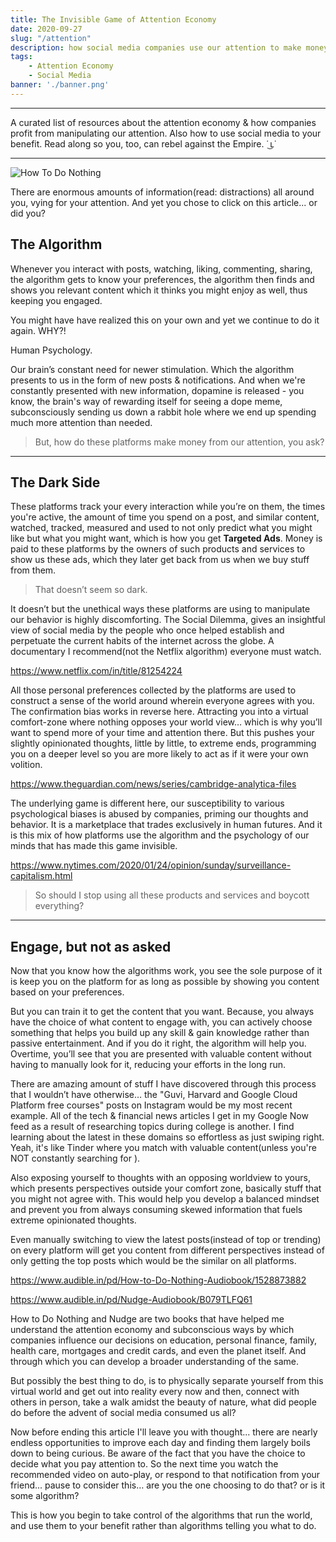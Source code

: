 ```yaml
---
title: The Invisible Game of Attention Economy
date: 2020-09-27
slug: "/attention"
description: how social media companies use our attention to make money
tags:
    - Attention Economy
    - Social Media
banner: './banner.png'
---
```

---

A curated list of resources about the attention economy & how companies profit from manipulating our attention. Also how to use social media to your benefit. Read along so you, too, can rebel against the Empire. ˙ ͜ʟ˙

---
![How To Do Nothing](banner.png)

There are enormous amounts of information(read: distractions) all around you, vying for your attention. And yet you chose to click on this article... or did you?


## The Algorithm

Whenever you interact with posts, watching, liking, commenting, sharing, the algorithm gets to know your preferences, the algorithm then finds and shows you relevant content which it thinks you might enjoy as well, thus keeping you engaged.

You might have have realized this on your own and yet we continue to do it again. WHY?! 

Human Psychology. 

Our brain’s constant need for newer stimulation. Which the algorithm presents to us in the form of new posts & notifications. And when we're constantly presented with new information, dopamine is released - you know, the brain's way of rewarding itself for seeing a dope meme, subconsciously sending us down a rabbit hole where we end up spending much more attention than needed.

> But, how do these platforms make money from our attention, you ask?

---

## The Dark Side

These platforms track your every interaction while you’re on them, the times you're active, the amount of time you spend on a post, and similar content, watched, tracked, measured and used to not only predict what you might like but what you might want, which is how you get **Targeted Ads**. Money is paid to these platforms by the owners of such products and services to show us these ads, which they later get back from us when we buy stuff from them.

> That doesn’t seem so dark.

It doesn’t but the unethical ways these platforms are using to manipulate our behavior is highly discomforting. The Social Dilemma, gives an insightful view of social media by the people who once helped establish and perpetuate the current habits of the internet across the globe. A documentary I recommend(not the Netflix algorithm) everyone must watch.

https://www.netflix.com/in/title/81254224

All those personal preferences collected by the platforms are used to construct a sense of the world around wherein everyone agrees with you. The confirmation bias works in reverse here. Attracting you into a virtual comfort-zone where nothing opposes your world view… which is why you’ll want to spend more of your time and attention there. But this pushes your slightly opinionated thoughts, little by little, to extreme ends, programming you on a deeper level so you are more likely to act as if it were your own volition.

https://www.theguardian.com/news/series/cambridge-analytica-files

The underlying game is different here, our susceptibility to various psychological biases is abused by companies, priming our thoughts and behavior. It is a marketplace that trades exclusively in human futures. And it is this mix of how platforms use the algorithm and the psychology of our minds that has made this game invisible.

https://www.nytimes.com/2020/01/24/opinion/sunday/surveillance-capitalism.html

> So should I stop using all these products and services and boycott everything?

---

## Engage, but not as asked

Now that you know how the algorithms work, you see the sole purpose of it is keep you on the platform for as long as possible by showing you content based on your preferences.

But you can train it to get the content that you want. Because, you always have the choice of what content to engage with, you can actively choose something that helps you build up any skill & gain knowledge rather than passive entertainment. And if you do it right, the algorithm will help you. Overtime, you’ll see that you are presented with valuable content without having to manually look for it, reducing your efforts in the long run.

There are amazing amount of stuff I have discovered through this process that I wouldn’t have otherwise… the "Guvi, Harvard and Google Cloud Platform free courses" posts on Instagram would be my most recent example. All of the tech & financial news articles I get in my Google Now feed as a result of researching topics during college is another. I find learning about the latest in these domains so effortless as just swiping right. Yeah, it's like Tinder where you match with valuable content(unless you're NOT constantly searching for ).

Also exposing yourself to thoughts with an opposing worldview to yours, which presents perspectives outside your comfort zone, basically stuff that you might not agree with. This would help you develop a balanced mindset and prevent you from always consuming skewed information that fuels extreme opinionated thoughts.

Even manually switching to view the latest posts(instead of top or trending) on every platform will get you content from different perspectives instead of only getting the top posts which would be the similar on all platforms.

https://www.audible.in/pd/How-to-Do-Nothing-Audiobook/1528873882

https://www.audible.in/pd/Nudge-Audiobook/B079TLFQ61

How to Do Nothing and Nudge are two books that have helped me understand the attention economy and subconscious ways by which companies influence our decisions on education, personal finance, family, health care, mortgages and credit cards, and even the planet itself. And through which you can develop a broader understanding of the same.

But possibly the best thing to do, is to physically separate yourself from this virtual world and get out into reality every now and then, connect with others in person, take a walk amidst the beauty of nature, what did people do before the advent of social media consumed us all?

Now before ending this article I'll leave you with thought... there are nearly endless opportunities to improve each day and finding them largely boils down to being curious. Be aware of the fact that you have the choice to decide what you pay attention to. So the next time you watch the recommended video on auto-play, or respond to that notification from your friend... pause to consider this… are you the one choosing to do that? or is it some algorithm?

This is how you begin to take control of the algorithms that run the world, and use them to your benefit rather than algorithms telling you what to do.
